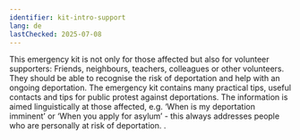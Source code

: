 ```yaml
---
identifier: kit-intro-support
lang: de
lastChecked: 2025-07-08
---
```


This emergency kit is not only for those affected but also for volunteer supporters: Friends, neighbours, teachers, colleagues or other volunteers.
They should be able to recognise the risk of deportation and help with an ongoing deportation.
The emergency kit contains many practical tips, useful contacts and tips for public protest against deportations.
The information is aimed linguistically at those affected, e.g. ‘When is my deportation imminent’ or ‘When you apply for asylum’ - this always addresses people who are personally at risk of deportation.
.
